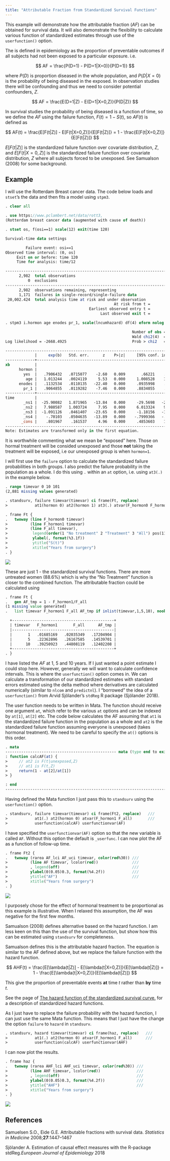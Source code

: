 ```yaml
---
title: "Attributable Fraction from Standardized Survival Functions"
---
```




This example will demonstrate how the attributable fraction ($AF$) can be obtained for survival data. 
It will also demonstrate the flexibility to calculate various function of standardized estimates 
through use of the `userfunction()` option.


The is defined in epidemiology as the proportion of preventable outcomes if 
all subjects had not been exposed to a particular exposure. i.e.

$$
AF = \frac{P(D=1) - P(D=1|X=0)}{P(D=1)}
$$

where $P(D)$ is proportion diseased in the whole population, 
and $P(D|X=0)$ is the probability of being diseased in the exposed. 
In observation studies there will be confounding and thus we need to consider potential confounders, $Z$. 

$$
AF = \frac{E(D=1|Z) - E(D=1|X=0,Z)}{P(D|Z)}
$$

In survival studies the probability of being diseased is a function of time, so we define the $AF$ using the failure function, $F(t) = 1 - S(t)$, so $AF(t)$ is defined as

$$
AF(t) = \frac{E[F(t|Z)] - E[F(t|X=0,Z)]}{E[F(t|Z)]} = 1 - \frac{E[F(t|X=0,Z)]}{E[F(t|Z)]}
$$

$E[F(t|Z)]$ is the standardized failure function over covariate distribution, $Z$, and $E[F(t|X=0,Z)]$ is the standardized failure function over covariate distribution, $Z$ where all subjects forced to be unexposed. See Samualson (2008) for some background.

## Example

I will use the Rotterdam Breast cancer data. The code below loads and `stset`'s the data and then fits a model using `stpm3`. 

```stata
. clear all

. use https://www.pclambert.net/data/rott3, 
(Rotterdam breast cancer data (augmented with cause of death))

. stset os, f(osi==1) scale(12) exit(time 120)

Survival-time data settings

         Failure event: osi==1
Observed time interval: (0, os]
     Exit on or before: time 120
     Time for analysis: time/12

--------------------------------------------------------------------------
      2,982  total observations
          0  exclusions
--------------------------------------------------------------------------
      2,982  observations remaining, representing
      1,171  failures in single-record/single-failure data
 20,002.424  total analysis time at risk and under observation
                                                At risk from t =         0
                                     Earliest observed entry t =         0
                                          Last observed exit t =        10

. stpm3 i.hormon age enodes pr_1, scale(lncumhazard) df(4) eform nolog 

                                                        Number of obs =  2,982
                                                        Wald chi2(4)  = 619.62
Log likelihood = -2668.4925                             Prob > chi2   = 0.0000

------------------------------------------------------------------------------
             |     exp(b)   Std. err.      z    P>|z|     [95% conf. interval]
-------------+----------------------------------------------------------------
xb           |
      hormon |
        yes  |   .7906432   .0715077    -2.60   0.009       .66221    .9439854
         age |   1.013244   .0024119     5.53   0.000     1.008528    1.017983
      enodes |   .1132534   .0110135   -22.40   0.000     .0935998    .1370337
        pr_1 |   .9064855   .0119282    -7.46   0.000     .8834055    .9301685
-------------+----------------------------------------------------------------
time         |
        _ns1 |  -25.90082   1.871965   -13.84   0.000     -29.5698   -22.23184
        _ns2 |   7.980587   1.003724     7.95   0.000     6.013324    9.947851
        _ns3 |  -1.091126   .0461407   -23.65   0.000     -1.18156   -1.000691
        _ns4 |    -.70103   .0504635   -13.89   0.000    -.7999366   -.6021234
       _cons |    .801967    .161537     4.96   0.000     .4853603    1.118574
------------------------------------------------------------------------------
Note: Estimates are transformed only in the first equation.

```

It is worthwhile commenting what we mean be "exposed" here. 
Those on hormal treatment will be consided unexposed and those **not** taking the treatment will be exposed, 
i.e our unexposed group is when `hormon=1`.


I will first use the `failure` option to calculate the standardized failure probabilities in both groups. 
I also predict the failure probability in the population as a whole. 
I do this using `.` within an `at` option, i.e. using `at3(.)` in the example below.

```stata
. range timevar 0 10 101
(2,881 missing values generated)

. standsurv, failure timevar(timevar) ci frame(Ft, replace)             ///
>            at1(hormon 0) at2(hormon 1) at3(.) atvar(F_hormon0 F_hormon1 F_all)

. frame Ft {
.   twoway (line F_hormon0 timevar)                                       ///
>          (line F_hormon1 timevar)                                       ///
>          (line F_all timevar),                                          ///
>           legend(order(1 "No treatment" 2 "Treatment" 3 "All") pos(11)) /// 
>           ylabel(, format(%3.1f))                                       ///
>           ytitle("S(t)")                                                ///
>           xtitle("Years from surgery") 
. }

```


![](/statasvg/standsurv_failure_stand.svg)

These are just 1 - the standardized survival functions. There are more untreated women (88.6%) which is why the "No Treatment" function is closer to the combined function. The attributable fraction could be calculated using

```stata
. frame Ft {
.   gen AF_tmp = 1 - F_hormon1/F_all
(1 missing value generated)
.   list timevar F_hormon1 F_all AF_tmp if inlist(timevar,1,5,10), noobs

  +---------------------------------------------+
  | timevar   F_hormon1       F_all      AF_tmp |
  |---------------------------------------------|
  |       1   .01685169   .02035349   .17204904 |
  |       5   .22362896   .26167585   .14539701 |
  |      10   .39250923   .44808119   .12402208 |
  +---------------------------------------------+
. }

```

I have listed the $AF$ at 1, 5 and 10 years. If I just wanted a point estimate I could stop here. However, generally we will want to calculate confidence intervals. This is where the `userfunction()` option comes in. We can calculate a transformation of our standardized estimates with standard errors estimated using the delta method where derivatives are calculated numerically (similar to `nlcom` and `predictnl`). I "borrowed" the idea of a `userfunction()` from Arvid Sjölander's `stdReg` R package (Sjölander 2018).


The user function needs to be written in Mata. The function should receive one argument `at`, which refer to the various `at` options and can be indexed by `at[1]`, `at[2]` etc. The code below calculates the AF assuming that `at1` is the standardized failure function in the population as a whole and `at2` is the standardized failure function assuming everyone is unexposed (takes hormonal treatment). We need to be careful to specify the `at()` options is this order.

```stata
. mata
------------------------------------------------- mata (type end to exit) -----------------------------------------------------------------------
: function calcAF(at) {
>     // at2 is F(t|unexposed,Z)
>     // at1 is F(t,Z)
>     return(1 - at[2]/at[1])
> }

: end
-------------------------------------------------------------------------------------------------------------------------------------------------

```

Having defined the Mata function I just pass this to `standsurv` using the `userfunction()` option.

```stata
. standsurv, failure timevar(timevar) ci frame(Ft2, replace)   ///
>            at1(.) at2(hormon 0) atvar(F_hormon1 F_all)       ///    
>            userfunction(calcAF) userfunctionvar(AF) 

```

I have specified the `userfunctionvar(AF)` option so that the new variable is called `AF`. Without this option
the default is `_userfunc`. I can now plot the AF as a function of follow-up time.


```stata
. frame Ft2 {
.   twoway (rarea AF_lci AF_uci timevar, color(red%30)) ///
>          (line AF timevar, lcolor(red))               ///
>          , legend(off)                                /// 
>          ylabel(0(0.05)0.3, format(%4.2f))            ///
>          ytitle("AF")                                 ///
>          xtitle("Years from surgery") 
. }

```

![](/statasvg/standsurv_AF_stand.svg)

I purposely chose for the effect of hormonal treatment to be proportional as this example is illustrative. When I relaxed this assumption, the AF was negative for the first few months.

Samualson (2008) defines alternative based on the hazard function. I am less keen on this than the use of the survival function, but show how this can be
estimated using `standsurv` for completeness.

Samualson defines this is the attributable hazard fraction. The equation is similar to the AF defined above, but we replace the failure function with the hazard function.

$$
AHF(t) = \frac{E[\lambda(t|Z)] - E[\lambda(t|X=0,Z)]}{E[\lambda(t|Z)]} = 1 - \frac{E[\lambda(t|X=0,Z)]}{E[\lambda(t|Z)]}
$$

This give the proportion of preventable events **at** time $t$ rather than **by** time $t$.

See the page of [The hazard function of the standardized survival curve.](standardized_survival_hazard.qmd) for a description of standardized hazard functions. 

As I just have to replace the failure probability with the hazard function, I can just use the same Mata function. This means that I just have the change the option `failure` to `hazard` in `standsurv`.

```stata
. standsurv, hazard timevar(timevar) ci frame(haz, replace)   ///
>            at1(.) at2(hormon 0) atvar(F_hormon1 F_all)      ///    
>            userfunction(calcAF) userfunctionvar(AHF) 

```

I can now plot the results.

```stata
. frame haz {
.   twoway (rarea AHF_lci AHF_uci timevar, color(red%30)) ///
>          (line AHF timevar, lcolor(red))                ///
>          , legend(off)                                  /// 
>          ylabel(0(0.05)0.3, format(%4.2f))              ///
>          ytitle("AHF")                                  ///
>          xtitle("Years from surgery") 
. }

```

![](/statasvg/standsurv_AHF_stand.svg)



## References

Samuelsen S.O., Eide G.E. Attributable fractions with survival data. *Statistics in Medicine* 2008;**27**:1447--1467

Sjölander A. Estimation of causal effect measures with the R-package stdReg.*European Journal of Epidemiology* 2018
